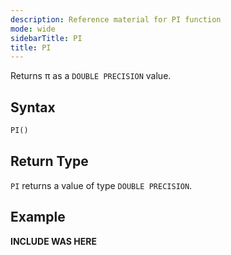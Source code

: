 ```yaml
---
description: Reference material for PI function
mode: wide
sidebarTitle: PI
title: PI
---
```



Returns π as a `DOUBLE PRECISION` value.

## Syntax


```sql
PI() 
```

## Return Type
`PI` returns a value of type `DOUBLE PRECISION`.

## Example


**INCLUDE WAS HERE**

